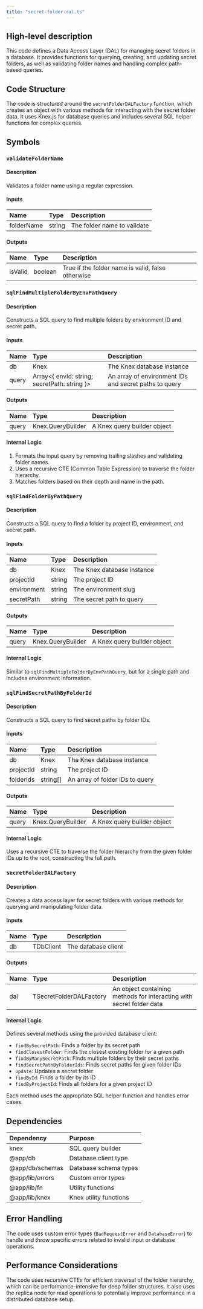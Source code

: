 ```yaml
---
title: "secret-folder-dal.ts"
---
```


## High-level description
This code defines a Data Access Layer (DAL) for managing secret folders in a database. It provides functions for querying, creating, and updating secret folders, as well as validating folder names and handling complex path-based queries.

## Code Structure
The code is structured around the `secretFolderDALFactory` function, which creates an object with various methods for interacting with the secret folder data. It uses Knex.js for database queries and includes several SQL helper functions for complex queries.

## Symbols

### `validateFolderName`
#### Description
Validates a folder name using a regular expression.

#### Inputs
| Name | Type | Description |
|:-----|:-----|:------------|
| folderName | string | The folder name to validate |

#### Outputs
| Name | Type | Description |
|:-----|:-----|:------------|
| isValid | boolean | True if the folder name is valid, false otherwise |

### `sqlFindMultipleFolderByEnvPathQuery`
#### Description
Constructs a SQL query to find multiple folders by environment ID and secret path.

#### Inputs
| Name | Type | Description |
|:-----|:-----|:------------|
| db | Knex | The Knex database instance |
| query | Array&lt;{ envId: string; secretPath: string }&gt; | An array of environment IDs and secret paths to query |

#### Outputs
| Name | Type | Description |
|:-----|:-----|:------------|
| query | Knex.QueryBuilder | A Knex query builder object |

#### Internal Logic
1. Formats the input query by removing trailing slashes and validating folder names.
2. Uses a recursive CTE (Common Table Expression) to traverse the folder hierarchy.
3. Matches folders based on their depth and name in the path.

### `sqlFindFolderByPathQuery`
#### Description
Constructs a SQL query to find a folder by project ID, environment, and secret path.

#### Inputs
| Name | Type | Description |
|:-----|:-----|:------------|
| db | Knex | The Knex database instance |
| projectId | string | The project ID |
| environment | string | The environment slug |
| secretPath | string | The secret path to query |

#### Outputs
| Name | Type | Description |
|:-----|:-----|:------------|
| query | Knex.QueryBuilder | A Knex query builder object |

#### Internal Logic
Similar to `sqlFindMultipleFolderByEnvPathQuery`, but for a single path and includes environment information.

### `sqlFindSecretPathByFolderId`
#### Description
Constructs a SQL query to find secret paths by folder IDs.

#### Inputs
| Name | Type | Description |
|:-----|:-----|:------------|
| db | Knex | The Knex database instance |
| projectId | string | The project ID |
| folderIds | string[] | An array of folder IDs to query |

#### Outputs
| Name | Type | Description |
|:-----|:-----|:------------|
| query | Knex.QueryBuilder | A Knex query builder object |

#### Internal Logic
Uses a recursive CTE to traverse the folder hierarchy from the given folder IDs up to the root, constructing the full path.

### `secretFolderDALFactory`
#### Description
Creates a data access layer for secret folders with various methods for querying and manipulating folder data.

#### Inputs
| Name | Type | Description |
|:-----|:-----|:------------|
| db | TDbClient | The database client |

#### Outputs
| Name | Type | Description |
|:-----|:-----|:------------|
| dal | TSecretFolderDALFactory | An object containing methods for interacting with secret folder data |

#### Internal Logic
Defines several methods using the provided database client:
- `findBySecretPath`: Finds a folder by its secret path
- `findClosestFolder`: Finds the closest existing folder for a given path
- `findByManySecretPath`: Finds multiple folders by their secret paths
- `findSecretPathByFolderIds`: Finds secret paths for given folder IDs
- `update`: Updates a secret folder
- `findById`: Finds a folder by its ID
- `findByProjectId`: Finds all folders for a given project ID

Each method uses the appropriate SQL helper function and handles error cases.

## Dependencies
| Dependency | Purpose |
|:-----------|:--------|
| knex | SQL query builder |
| @app/db | Database client type |
| @app/db/schemas | Database schema types |
| @app/lib/errors | Custom error types |
| @app/lib/fn | Utility functions |
| @app/lib/knex | Knex utility functions |

## Error Handling
The code uses custom error types (`BadRequestError` and `DatabaseError`) to handle and throw specific errors related to invalid input or database operations.

## Performance Considerations
The code uses recursive CTEs for efficient traversal of the folder hierarchy, which can be performance-intensive for deep folder structures. It also uses the replica node for read operations to potentially improve performance in a distributed database setup.